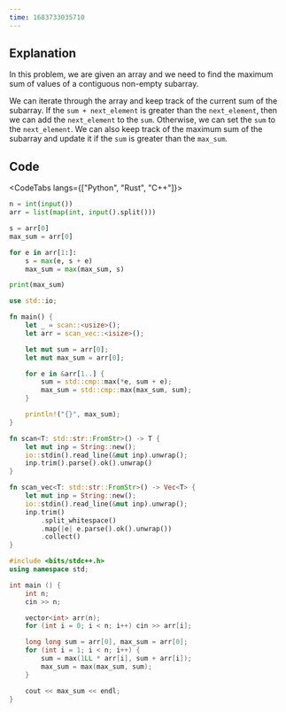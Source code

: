 ---
time: 1683733035710
---

## Explanation

In this problem, we are given an array and we need to find the maximum sum of values of a contiguous non-empty subarray.

We can iterate through the array and keep track of the current sum of the subarray. If the `sum + next_element` is greater than the `next_element`, then we can add the `next_element` to the `sum`. Otherwise, we can set the `sum` to the `next_element`. We can also keep track of the maximum sum of the subarray and update it if the `sum` is greater than the `max_sum`.

## Code

<CodeTabs langs={["Python", "Rust", "C++"]}>

```python
n = int(input())
arr = list(map(int, input().split()))

s = arr[0]
max_sum = arr[0]

for e in arr[1:]:
    s = max(e, s + e)
    max_sum = max(max_sum, s)

print(max_sum)
```

```rust
use std::io;

fn main() {
    let _ = scan::<usize>();
    let arr = scan_vec::<isize>();

    let mut sum = arr[0];
    let mut max_sum = arr[0];

    for e in &arr[1..] {
        sum = std::cmp::max(*e, sum + e);
        max_sum = std::cmp::max(max_sum, sum);
    }

    println!("{}", max_sum);
}

fn scan<T: std::str::FromStr>() -> T {
    let mut inp = String::new();
    io::stdin().read_line(&mut inp).unwrap();
    inp.trim().parse().ok().unwrap()
}

fn scan_vec<T: std::str::FromStr>() -> Vec<T> {
    let mut inp = String::new();
    io::stdin().read_line(&mut inp).unwrap();
    inp.trim()
        .split_whitespace()
        .map(|e| e.parse().ok().unwrap())
        .collect()
}
```

```cpp
#include <bits/stdc++.h>
using namespace std;

int main () {
    int n;
    cin >> n;

    vector<int> arr(n);
    for (int i = 0; i < n; i++) cin >> arr[i];

    long long sum = arr[0], max_sum = arr[0];
    for (int i = 1; i < n; i++) {
        sum = max(1LL * arr[i], sum + arr[i]);
        max_sum = max(max_sum, sum);
    }

    cout << max_sum << endl;
}
```

</CodeTabs>
